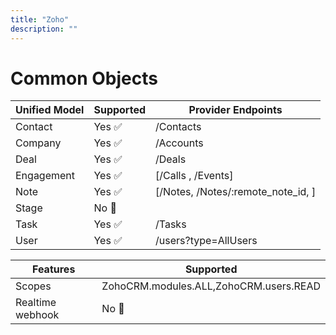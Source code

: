 ```yaml
---
title: "Zoho"
description: ""
--- 
```


# Common Objects

 
| Unified Model | Supported                           | Provider Endpoints                           |
| -------- | ------------------------------------- | ------------------------------------- |
| Contact     | Yes ✅ | /Contacts  |
| Company      | Yes ✅  | /Accounts  |
| Deal   | Yes ✅ | /Deals | 
| Engagement   | Yes ✅| [/Calls , /Events] | 
| Note   | Yes ✅ | [/Notes, /Notes/:remote_note_id, ]  |
| Stage   | No 🚫|  |
| Task   | Yes ✅| /Tasks | 
| User   | Yes ✅ | /users?type=AllUsers  |



| Features | Supported                           |
| -------- | ------------------------------------- |
| Scopes     |ZohoCRM.modules.ALL,ZohoCRM.users.READ |
| Realtime webhook     | No 🚫|